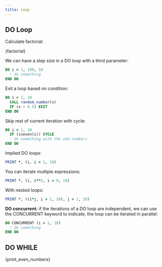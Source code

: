 ```yaml
---
title: Loop
---
```


## DO Loop

Calculate factorial:


<CodeBlock language="fortran" title="src/07_factorial.f90">{factorial}</CodeBlock>

We can have a step size in a DO loop with a third parameter:
```fortran
DO i = 1, 100, 10
  ! do something
END DO
```

Exit a loop based on condition:
```fortran
DO i = 1, 10
  CALL random_number(x)
  IF (x > 0.5) EXIT
END DO
```

Skip rest of current iteration with cycle:
```fortran
DO i = 1, 10
  IF (iseven(i)) CYCLE
  ! do something with the odd numbers
END DO
```

Implied DO loops:
```fortran
PRINT *, (i, i = 1, 10)
```

You can iterate multiple expressions:
```fortran
PRINT *, (i, i**2, i = 0, 10)
```

With nested loops:
```fortran
PRINT *, ((i*j, i = 1, 10), j = 1, 10)
```

**DO concurrent:** if the iterations of a DO loop are independent, we can use the
CONCURRENT keyword to indicate, the loop can be iterated in parallel:
```fortran
DO CONCURRENT (i = 1, 10)
  ! do something
END DO
```

## DO WHILE


<CodeBlock language="fortran" title="src/07_print_even_numbers.f90">{print_even_numbers}</CodeBlock>
